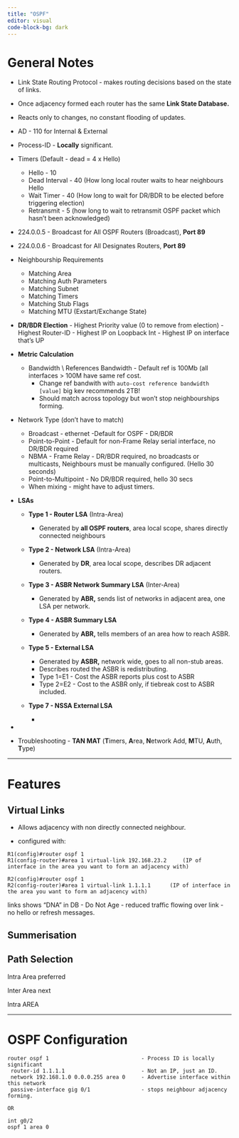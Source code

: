 ```yaml
---
title: "OSPF"
editor: visual
code-block-bg: dark
---
```


# General Notes

-   Link State Routing Protocol - makes routing decisions based on the state of links.

-   Once adjacency formed each router has the same **Link State Database.**

-   Reacts only to changes, no constant flooding of updates.

-   AD - 110 for Internal & External

-   Process-ID - **Locally** significant.

-   Timers (Default - dead = 4 x Hello)

    -   Hello - 10
    -   Dead Interval - 40 (How long local router waits to hear neighbours Hello
    -   Wait Timer - 40 (How long to wait for DR/BDR to be elected before triggering election)
    -   Retransmit - 5 (how long to wait to retransmit OSPF packet which hasn't been acknowledged)

-   224.0.0.5 - Broadcast for All OSPF Routers (Broadcast), **Port 89**

-   224.0.0.6 - Broadcast for All Designates Routers, **Port 89**

-   Neighbourship Requirements

    -   Matching Area
    -   Matching Auth Parameters
    -   Matching Subnet
    -   Matching Timers
    -   Matching Stub Flags
    -   Matching MTU (Exstart/Exchange State)

-   **DR/BDR Election** - Highest Priority value (0 to remove from election) - Highest Router-ID - Highest IP on Loopback Int - Highest IP on interface that's UP

-   **Metric Calculation**

    -   Bandwidth \\ References Bandwidth - Default ref is 100Mb (all interfaces \> 100M have same ref cost.
        -   Change ref bandwith with `auto-cost reference bandwidth [value]` big kev recommends 2TB!
        -   Should match across topology but won't stop neighbourships forming.

-   Network Type (don't have to match)

    -   Broadcast - ethernet -Default for OSPF - DR/BDR
    -   Point-to-Point - Default for non-Frame Relay serial interface, no DR/BDR required
    -   NBMA - Frame Relay - DR/BDR required, no broadcasts or multicasts, Neighbours must be manually configured. (Hello 30 seconds)
    -   Point-to-Multipoint - No DR/BDR required, hello 30 secs
    -   When mixing - might have to adjust timers.

-   **LSAs**

    -   **Type 1 - Router LSA** (Intra-Area)

        -   Generated by **all OSPF routers**, area local scope, shares directly connected neighbours

    -   **Type 2 - Network LSA** (Intra-Area)

        -   Generated by **DR**, area local scope, describes DR adjacent routers.

    -   **Type 3 - ASBR Network Summary LSA** (Inter-Area)

        -   Generated by **ABR,** sends list of networks in adjacent area, one LSA per network.

    -   **Type 4 - ASBR Summary LSA**

        -   Generated by **ABR,** tells members of an area how to reach ASBR.

    -   **Type 5 - External LSA**

        -   Generated by **ASBR,** network wide, goes to all non-stub areas.
        -   Describes routed the ASBR is redistributing.
        -   Type 1=E1 - Cost the ASBR reports plus cost to ASBR
        -   Type 2=E2 - Cost to the ASBR only, if tiebreak cost to ASBR included.

    -   **Type 7 - NSSA External LSA**

        -   

-   

-   Troubleshooting - **TAN MAT** (**T**imers, **A**rea, **N**etwork Add, **M**TU, **A**uth, **T**ype)

------------------------------------------------------------------------

# Features

## Virtual Links

-   Allows adjacency with non directly connected neighbour.

-   configured with:

```         
R1(config)#router ospf 1
R1(config-router)#area 1 virtual-link 192.168.23.2     (IP of interface in the area you want to form an adjacency with)

R2(config)#router ospf 1
R2(config-router)#area 1 virtual-link 1.1.1.1      (IP of interface in the area you want to form an adjacency with)
```

links shows "DNA" in DB - Do Not Age - reduced traffic flowing over link - no hello or refresh messages.

## Summerisation

## Path Selection

Intra Area preferred

Inter Area next

Intra AREA

------------------------------------------------------------------------

# OSPF Configuration

```         
router ospf 1                             - Process ID is locally significant
 router-id 1.1.1.1                        - Not an IP, just an ID.
 network 192.168.1.0 0.0.0.255 area 0     - Advertise interface within this network
 passive-interface gig 0/1                - stops neighbour adjacency forming.

OR
 
int g0/2
ospf 1 area 0
```
